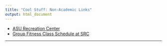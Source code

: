 ```yaml
---
title: "Cool Stuff: Non-Academic Links"
output: html_document
---
```



- [ASU Recreation Center](http://urec.appstate.edu/student-recreation-center)
- [Group Fitness Class Schedule at SRC](https://fitness.appstate.edu/group-fitness-schedule-fall-2016)



* * *